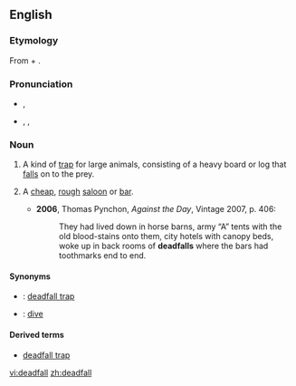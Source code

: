==English==

===Etymology===
From {{term|dead}} + {{term|fall}}.

===Pronunciation===
* {{a|UK}} {{IPA|/ˈdɛdfɔːl/}}, {{SAMPA|/"dEdfO:l/}}
* {{a|US}} {{enPR|dĕdʹfäl}}, {{IPA|/ˈdɛdfɑl/}}, {{SAMPA|/"dEdfAl/}}

===Noun===
{{en-noun}}

# {{US}} A kind of [[trap]] for large animals, consisting of a heavy board or log that [[fall]]s on to the prey.
# {{context|US|slang}} A [[cheap]], [[rough]] [[saloon]] or [[bar]].
#* '''2006''', Thomas Pynchon, ''Against the Day'', Vintage 2007, p. 406:
#*: They had lived down in horse barns, army “A” tents with the old blood-stains onto them, city hotels with canopy beds, woke up in back rooms of '''deadfalls''' where the bars had toothmarks end to end.

====Synonyms====
* {{italbrac|trap}}: [[deadfall trap]]
* {{italbrac|cheap, rough bar}}: [[dive]]

====Derived terms====
* [[deadfall trap]]

[[vi:deadfall]]
[[zh:deadfall]]